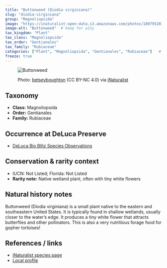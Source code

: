 ```yaml
---
title: "Buttonweed (Diodia virginiana)"
slug: "diodia-virginiana"
group: "Magnoliopsida"
image: "https://inaturalist-open-data.s3.amazonaws.com/photos/180795201/medium.jpg"        # keep for thumbnails
image-alt: "Buttonweed"  # keep for a11y
tax_kingdom: "Plant"
tax_class: "Magnoliopsida"
tax_order: "Gentianales"
tax_family: "Rubiaceae"
categories: ["Plant", "Magnoliopsida", "Gentianales", "Rubiaceae"]   # these drive the chips + filtering
freeze: true
---
```


<figure class="species-figure">

<img src="https://inaturalist-open-data.s3.amazonaws.com/photos/180795201/medium.jpg" alt="Buttonweed" class="species-photo"/>

<figcaption class="photo-credit">

Photo: <a href="https://www.inaturalist.org/people/betseyboughton">betseyboughton</a> (CC BY-NC 4.0) via <a href="https://www.inaturalist.org/observations/107489618">iNaturalist</a>

</figcaption>

</figure>

## Taxonomy

-   **Class:** Magnoliopsida
-   **Order:** Gentianales
-   **Family:** Rubiaceae

## Occurrence at DeLuca Preserve

-   [DeLuca Bio Blitz Species Observations](https://www.inaturalist.org/observations?project_id=191727&subview=table&taxon_id=131003)

## Conservation & rarity context

-   IUCN: Not Listed; Florida: Not Listed
-   **Rarity note:** Native wetland plant, often with tiny white flowers

## Natural history notes

Buttonweed (Diodia virginiana) is a small plant native to the eastern and southeastern United States. It is typically found in shallow wetlands, usually closer to the water’s edge. It produces a tiny white flower that attracts butterflies and other pollinators. This is also a very nutritious forage food for gopher tortoises!  

## References / links

-   [iNaturalist species page](https://www.inaturalist.org/taxa/131003-Diodia-virginiana)
-   [Local profile](https://plant-directory.ifas.ufl.edu/plant-directory/diodia-virginiana/)
